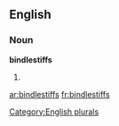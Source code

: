 
==English==

===Noun===
'''bindlestiffs'''

# {{plural of|[[bindlestiff]]}}

[[Category:English plurals]]

[[ar:bindlestiffs]]
[[fr:bindlestiffs]]